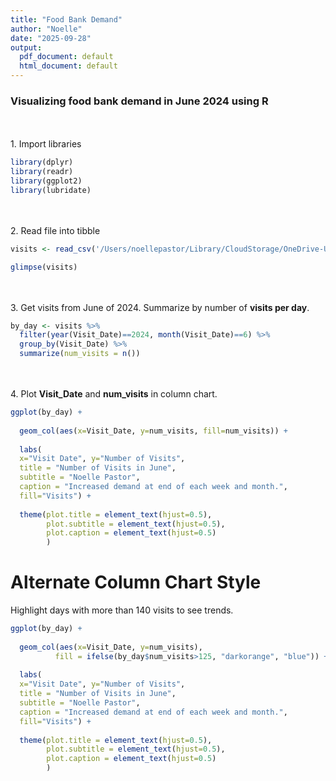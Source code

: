 ```yaml
---
title: "Food Bank Demand"
author: "Noelle"
date: "2025-09-28"
output:
  pdf_document: default
  html_document: default
---
```

### Visualizing food bank demand in June 2024 using R
\
\
1. Import libraries
```r
library(dplyr)
library(readr)
library(ggplot2)
library(lubridate)
```
\
\
2. Read file into tibble
```r
visits <- read_csv('/Users/noellepastor/Library/CloudStorage/OneDrive-UTArlington/2025-2026 Career/SKILLS/Demand Forecasting for Dallas Food Bank/Synthetic_Food_Bank_Visits.csv')
```

```r
glimpse(visits)
```
\
\
3. Get visits from June of 2024. Summarize by number of **visits per day**.
```r
by_day <- visits %>% 
  filter(year(Visit_Date)==2024, month(Visit_Date)==6) %>% 
  group_by(Visit_Date) %>% 
  summarize(num_visits = n())
```
\
\
4. Plot **Visit_Date** and **num_visits** in column chart.
```r
ggplot(by_day) +
  
  geom_col(aes(x=Visit_Date, y=num_visits, fill=num_visits)) +
  
  labs(
  x="Visit Date", y="Number of Visits",
  title = "Number of Visits in June",
  subtitle = "Noelle Pastor",
  caption = "Increased demand at end of each week and month.",
  fill="Visits") +
  
  theme(plot.title = element_text(hjust=0.5),
        plot.subtitle = element_text(hjust=0.5),
        plot.caption = element_text(hjust=0.5)
        ) 
``` 


# Alternate Column Chart Style
Highlight days with more than 140 visits to see trends.
\
```r

ggplot(by_day) +
  
  geom_col(aes(x=Visit_Date, y=num_visits),
          fill = ifelse(by_day$num_visits>125, "darkorange", "blue")) +
  
  labs(
  x="Visit Date", y="Number of Visits",
  title = "Number of Visits in June",
  subtitle = "Noelle Pastor",
  caption = "Increased demand at end of each week and month.",
  fill="Visits") +
  
  theme(plot.title = element_text(hjust=0.5),
        plot.subtitle = element_text(hjust=0.5),
        plot.caption = element_text(hjust=0.5)
        ) 
```

